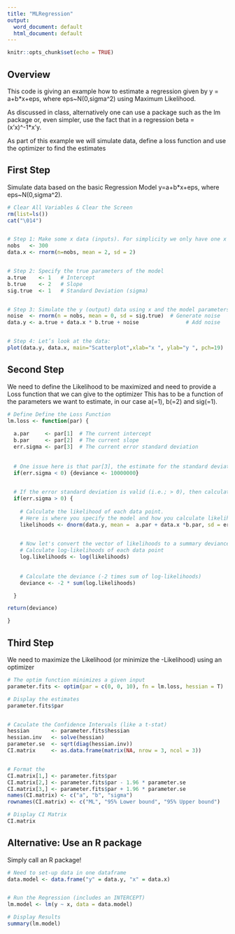 ```yaml
---
title: "MLRegression"
output:
  word_document: default
  html_document: default
---
```


```r
knitr::opts_chunk$set(echo = TRUE)
```

## Overview

This code is giving an example how to estimate a regression given by y = a+b*x+eps, where eps~N(0,sigma^2) using Maximum Likelihood. 

As discussed in class, alternatively one can use a package such as the lm package or, even simpler, use the fact that in a regression beta = (x'x)^-1*x'y.

As part of this example we will simulate data, define a loss function and use the optimizer to find the estimates 



## First Step

Simulate data based on the basic Regression Model y=a+b*x+eps, where eps~N(0,sigma^2).  


```r

# Clear All Variables & Clear the Screen
rm(list=ls())
cat("\014")


# Step 1: Make some x data (inputs). For simplicity we only have one x in this example
nobs   <- 300
data.x <- rnorm(n=nobs, mean = 2, sd = 2)


# Step 2: Specify the true parameters of the model 
a.true    <- 1   # Intercept
b.true    <- 2   # Slope
sig.true  <- 1   # Standard Deviation (sigma)


# Step 3: Simulate the y (output) data using x and the model parameters (a,b,sigma)
noise  <- rnorm(n = nobs, mean = 0, sd = sig.true)  # Generate noise
data.y <- a.true + data.x * b.true + noise               # Add noise 


# Step 4: Let’s look at the data:
plot(data.y, data.x, main="Scatterplot",xlab="x ", ylab="y ", pch=19)

```



## Second Step

We need to define the Likelihood to be maximized and need to provide a Loss function that we can give to the optimizer
This has to be a function of the parameters we want to estimate, in our case a(=1), b(=2) and sig(=1). 


```r

# Define Define the Loss Function
lm.loss <- function(par) {
  
  a.par     <- par[1]  # The current intercept
  b.par     <- par[2]  # The current slope
  err.sigma <- par[3]  # The current error standard deviation
  
  
  # One issue here is that par[3], the estimate for the standard deviation CANNOT be smaller than zero. We need to ensure that any solution of the optimizer that     suggest par[3]<0 is heavily penalzied (i.e., has a very high loss) and thus is not optimal. The following "if" loop ensures that.  
  if(err.sigma < 0) {deviance <- 10000000}

  
  # If the error standard deviation is valid (i.e.; > 0), then calculate the deviance based on the likelihood
  if(err.sigma > 0) {
  
    # Calculate the likelihood of each data point.
    # Here is where you specify the model and how you calculate likelihoods.
    likelihoods <- dnorm(data.y, mean =  a.par + data.x *b.par, sd = err.sigma)

    
    # Now let's convert the vector of likelihoods to a summary deviance score (-2 times sub log-lik)
    # Calculate log-likelihoods of each data point
    log.likelihoods <- log(likelihoods)
 
    
    # Calculate the deviance (-2 times sum of log-likelihoods)
    deviance <- -2 * sum(log.likelihoods)

  }

return(deviance)

}
```



## Third Step

We need to maximize the Likelihood (or minimize the -Likelihood) using an optimizer


```r

# The optim function minimizes a given input
parameter.fits <- optim(par = c(0, 0, 10), fn = lm.loss, hessian = T)

# Display the estimates
parameter.fits$par


# Caculate the Confidence Intervals (like a t-stat)
hessian       <- parameter.fits$hessian
hessian.inv   <- solve(hessian)
parameter.se  <- sqrt(diag(hessian.inv))
CI.matrix     <- as.data.frame(matrix(NA, nrow = 3, ncol = 3))


# Format the 
CI.matrix[1,] <- parameter.fits$par
CI.matrix[2,] <- parameter.fits$par - 1.96 * parameter.se
CI.matrix[3,] <- parameter.fits$par + 1.96 * parameter.se
names(CI.matrix) <- c("a", "b", "sigma")
rownames(CI.matrix) <- c("ML", "95% Lower bound", "95% Upper bound")

# Display CI Matrix
CI.matrix

```




## Alternative: Use an R package

Simply call an R package!

```r

# Need to set-up data in one dataframe
data.model <- data.frame("y" = data.y, "x" = data.x)


# Run the Regression (includes an INTERCEPT)
lm.model <- lm(y ~ x, data = data.model)

# Display Results
summary(lm.model)


```
